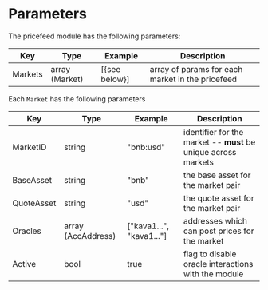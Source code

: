 
# Parameters

The pricefeed module has the following parameters:

| Key     | Type           | Example       | Description                                      |
| ------- | -------------- | ------------- | ------------------------------------------------ |
| Markets | array (Market) | [{see below}] | array of params for each market in the pricefeed |

Each `Market` has the following parameters

| Key        | Type               | Example                  | Description                                                    |
| ---------- | ------------------ | ------------------------ | -------------------------------------------------------------- |
| MarketID   | string             | "bnb:usd"                | identifier for the market -- **must** be unique across markets |
| BaseAsset  | string             | "bnb"                    | the base asset for the market pair                             |
| QuoteAsset | string             | "usd"                    | the quote asset for the market pair                            |
| Oracles    | array (AccAddress) | ["kava1...", "kava1..."] | addresses which can post prices for the market                 |
| Active     | bool               | true                     | flag to disable oracle interactions with the module            |


>
